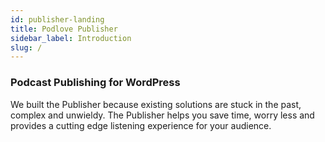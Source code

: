 ```yaml
---
id: publisher-landing
title: Podlove Publisher
sidebar_label: Introduction
slug: /
---
```


### Podcast Publishing for WordPress

We built the Publisher because existing solutions are stuck in the past, complex and unwieldy. The Publisher helps you save time, worry less and provides a cutting edge listening experience for your audience.
